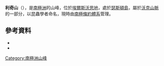 {{coord|72|9|S|99|47|W|source:GNIS|display=title}}

'''利奇山'''（{{lang-en|Mount Leech}}），是[[南極洲|南極洲]]的山峰，位於[[埃爾斯沃思地|埃爾斯沃思地]]，處於[[瑟斯頓島|瑟斯頓島]]，屬於[[沃克山脈|沃克山脈]]的一部分，以昆蟲學者命名，現時由[[南極條約體系|南極條約體系]]管理。

==參考資料==
*{{cite gnis | type = antarid | id = 8658| name = Mount Leech | accessdate = 2013-06-07}}
*{{usgs-gazetteer|id=8658}}

{{Antarctica-geo-stub}}
[[Category:南極洲山峰|Category:南極洲山峰]]